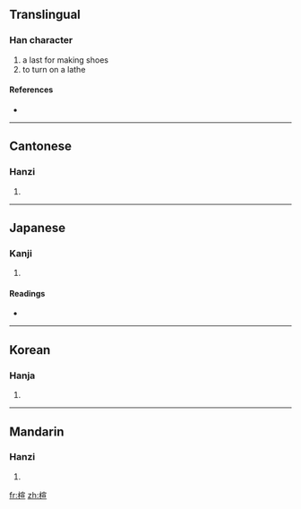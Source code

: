 ==Translingual==

===Han character===
{{Han char|rn=75|rad=木|as=09|sn=13|four=4391<sub>6</sub>|canj=木十一一 (DJMM)}}

# a last for making shoes
# to turn on a lathe

====References====
* {{Han ref|kx=0540.180|dkj=15159|dj=0928.040|hdz=21255.090|uh=6966|ud=26982|bh=DDC9|bd=56777}}

----

==Cantonese==

===Hanzi===
{{yue-hanzi|jyut=|y=hyun3}}

# {{defn|Cantonese|sort=木09}}

----

==Japanese==

===Kanji===
{{ja-kanji|grade=|rs=木09}}

# {{defn|Japanese|sort=木09}}

====Readings====
* {{ja-readings|on=[[けん]] (ken)|kun=}}

----

==Korean==

===Hanja===
{{ko-hanja|hangeul=원|eumhun=|rv=won|mr=wŏn|y=wen}}

# {{defn|Korean|sort=木09}}

----

==Mandarin==

===Hanzi===
{{cmn-hanzi|pin=[[xuàn]] ([[xuan4]]), [[zhēng]] ([[zheng1]])|wg=hsüan<sup>4</sup>, cheng<sup>1</sup>}}

# {{defn|Mandarin|sort=木09}}

[[fr:楦]]
[[zh:楦]]